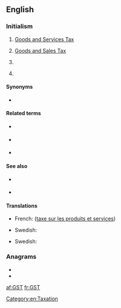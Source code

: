{{also|g st}}
==English==

===Initialism===
{{rfc-header|Initialism}}
{{head|en|initialism}}

# {{lb|en|taxation}} [[goods and services tax|Goods and Services Tax]] {{qualifier|Australia, New Zealand, Canada}}
# {{lb|en|taxation}} [[goods and sales tax|Goods and Sales Tax]] {{qualifier|state of Victoria in Australia, formerly in Canada, was planned in Hong Kong}}
# {{lb|en|electronics}} {{abbreviation of|lang=en|Ge2Sb2Te5}} {{gloss|a compound composed of germanium, antimony, tellurium}}
# {{lb|en|electronics}} {{initialism of|lang=en|GeSbTe}} {{gloss|[[germanium-antimony-tellurium]], a class of phase change materials}}

====Synonyms====
* {{sense|taxation}} {{l|en|VAT}}

====Related terms====
{{sense|electronics}}
* {{l|en|Ge}} {{gloss|[[germanium]]}}
* {{l|en|Sn}} {{gloss|[[antimony]]}}
* {{l|en|Te}} {{gloss|[[tellurium]]}}

====See also====
* {{sense|taxation}} {{l|en|HST}}
* {{sense|electronics}} {{pedia|lang=en|GeSbTe}}

====Translations====
{{trans-top|Goods and Services Tax}}
* French: {{t+|fr|TPS}} ([[taxe sur les produits et services]])
{{trans-mid}}
* Swedish: {{t+|sv|moms}}
{{trans-bottom}}

{{trans-top|Goods and Sales Tax}}
* Swedish: {{t+|sv|moms}}
{{trans-mid}}
{{trans-bottom}}

{{checktrans-top}}
{{trans-mid}}
{{trans-bottom}}

===Anagrams===
* {{l|en|GTS}}
* {{l|en|Sgt}}

[[Category:en:Taxation]]

[[af:GST]]
[[fr:GST]]